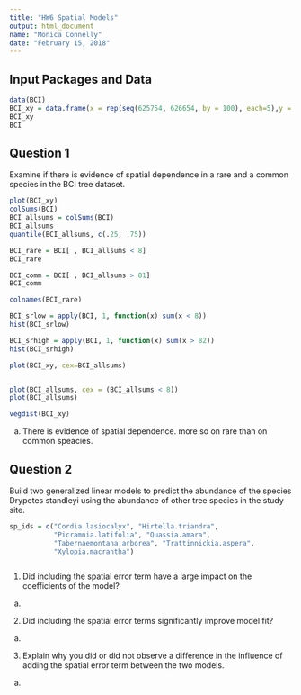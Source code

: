 ```yaml
---
title: "HW6 Spatial Models"
output: html_document
name: "Monica Connelly"
date: "February 15, 2018"
---
```


## Input Packages and Data
```r
data(BCI)
BCI_xy = data.frame(x = rep(seq(625754, 626654, by = 100), each=5),y = rep(seq(1011569, 1011969, by=100), len=50))
BCI_xy
BCI
```


## Question 1
Examine if there is evidence of spatial dependence in a rare and a common species in the BCI tree dataset.
```r
plot(BCI_xy)
colSums(BCI)
BCI_allsums = colSums(BCI)
BCI_allsums
quantile(BCI_allsums, c(.25, .75))

BCI_rare = BCI[ , BCI_allsums < 8]
BCI_rare

BCI_comm = BCI[ , BCI_allsums > 81]
BCI_comm

colnames(BCI_rare)

BCI_srlow = apply(BCI, 1, function(x) sum(x < 8))
hist(BCI_srlow)

BCI_srhigh = apply(BCI, 1, function(x) sum(x > 82))
hist(BCI_srhigh)

plot(BCI_xy, cex=BCI_allsums)


plot(BCI_allsums, cex = (BCI_allsums < 8))
plot(BCI_allsums)

vegdist(BCI_xy)
```

a. There is evidence of spatial dependence. more so on rare than on common speacies.


## Question 2
Build two generalized linear models to predict the abundance of the species Drypetes standleyi using the abundance of other tree species in the study site.
```r

sp_ids = c("Cordia.lasiocalyx", "Hirtella.triandra",
           "Picramnia.latifolia", "Quassia.amara",
           "Tabernaemontana.arborea", "Trattinnickia.aspera", 
           "Xylopia.macrantha")



```


1) Did including the spatial error term have a large impact on the coefficients of the model?
  a. 

2) Did including the spatial error terms significantly improve model fit?
  a. 

3) Explain why you did or did not observe a difference in the influence of adding the spatial error term between the two models.
  a. 




